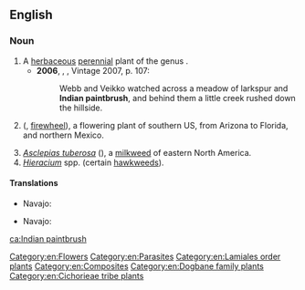 ==English==
{{wikipedia}}

===Noun===
{{en-noun|-}}

# A [[herbaceous]] [[perennial]] plant of the genus {{taxlink|Castilleja|genus|noshow=1|ver=161004}}.
#* '''2006''', {{w|Thomas Pynchon}}, ''{{w|Against the Day}}'', Vintage 2007, p. 107:
#*: Webb and Veikko watched across a meadow of larkspur and '''Indian paintbrush''', and behind them a little creek rushed down the hillside.
# {{taxlink|Gaillardia pulchella|species|noshow=1|ver=161004}} ({{vern|Indian blanket}}, [[firewheel]]), a flowering plant of southern US, from Arizona to Florida, and northern Mexico.
# ''[[Asclepias tuberosa]]'' ({{vern|butterfly weed}}), a [[milkweed]] of eastern North America.
# ''[[Hieracium]]'' spp. (certain [[hawkweed]]s).

====Translations====
{{trans-top|''Castilleja''}}
* Navajo: {{t|nv|dahiitį́hídą́ą́ʼtsoh}}
{{trans-mid}}
{{trans-bottom}}
{{trans-top|''Gaillardia pulchella''}}
* Navajo: {{t-needed|nv}}
{{trans-mid}}
{{trans-bottom}}

[[Category:en:Flowers]]
[[Category:en:Parasites]]
[[Category:en:Lamiales order plants]]
[[Category:en:Composites]]
[[Category:en:Dogbane family plants]]
[[Category:en:Cichorieae tribe plants]]

[[ca:Indian paintbrush]]